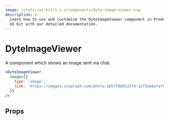 ```yaml
---
image: /static/ui-kit/1.x.x/components/dyte-image-viewer.svg
description: >-
  Learn how to use and customize the DyteImageViewer component in ProductDB's React
  UI Kit with our detailed documentation.
---
```


# DyteImageViewer

A component which shows an image sent via chat.

```jsx live
<DyteImageViewer
  image={{
    type: 'image',
    link: 'https://images.unsplash.com/photo-1657788913374-11f55e6afefe?ixlib=rb-1.2.1&ixid=MnwxMjA3fDB8MHxwaG90by1wYWdlfHx8fGVufDB8fHx8&auto=format&fit=crop&w=1636&q=80',
  }}
/>
```

## Props

<PropsTable of="dyte-image-viewer" />

<head>
  <title>React UI Kit DyteImageViewer</title>
</head>
